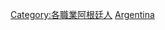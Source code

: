 {{Commonscat|Astronomers from Argentina}}

[[Category:各職業阿根廷人|Category:各職業阿根廷人]]
[[Category:各國天文學家|Argentina]]